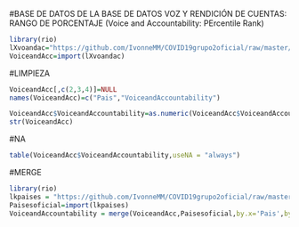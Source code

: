 #BASE DE DATOS DE LA BASE DE DATOS VOZ Y RENDICIÓN DE CUENTAS: RANGO DE PORCENTAJE (Voice and Accountability: PErcentile Rank)

```r
library(rio)
lXvoandac="https://github.com/IvonneMM/COVID19grupo2oficial/raw/master/Data_From_Worldwide_Governance_Indicators_Voice%20and%20Accountability%20Percentile%20Rank.xlsx"
VoiceandAcc=import(lXvoandac)
```

#LIMPIEZA
```r
VoiceandAcc[,c(2,3,4)]=NULL
names(VoiceandAcc)=c("Pais","VoiceandAccountability")
```
```r
VoiceandAcc$VoiceandAccountability=as.numeric(VoiceandAcc$VoiceandAccountability)
str(VoiceandAcc)
```
#NA
```r
table(VoiceandAcc$VoiceandAccountability,useNA = "always")
```

#MERGE
```r
library(rio)
lkpaises = "https://github.com/IvonneMM/COVID19grupo2oficial/raw/master/America%20y%20Europa3%20(3)%20(1)%20(1)%20(6).xls"
Paisesoficial=import(lkpaises)
VoiceandAccountability = merge(VoiceandAcc,Paisesoficial,by.x='Pais',by.y='Pais')
```

